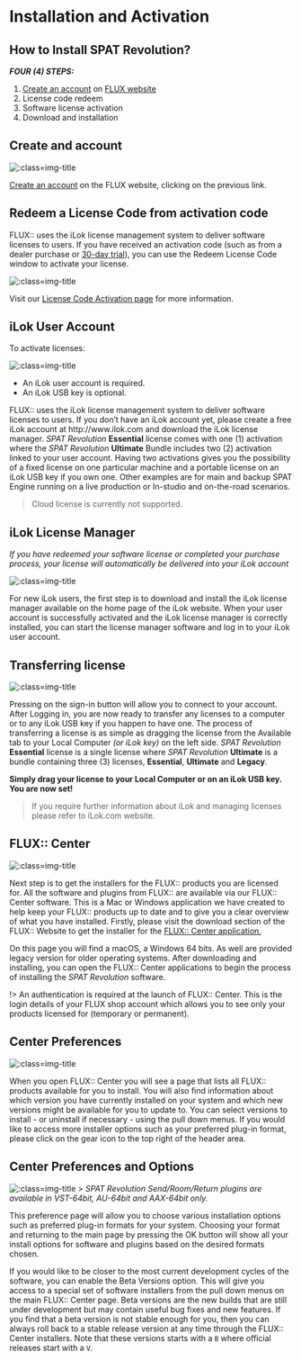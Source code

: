 # Installation and Activation
## How to Install SPAT Revolution?

***FOUR (4) STEPS:***

1. [Create an account](https://shop.flux.audio/en_US/login "") on [FLUX website](flux.audio "")
1. License code redeem
1. Software license activation
1. Download and installation

## Create and account
![](https://media.githubusercontent.com/media/FLUX-SE/doc_images/main/FLUX/Account/Create.png ':class=img-title')


[Create an account](https://shop.flux.audio/en_US/login "") on the FLUX website, clicking on the previous link.


## Redeem a License Code from activation code
FLUX:: uses the iLok license management system to deliver software licenses to users. If you have received an activation code (such as from a dealer purchase or [30-day trial](https://shop.flux.audio/en_US/page/trial-request-information '')), you can use the Redeem License Code window to activate your license.


![](https://media.githubusercontent.com/media/FLUX-SE/doc_images/main/FLUX/Account/RedeemLicense.png ':class=img-title')

Visit our [License Code Activation page](https://shop.flux.audio/en_US/account/licence_code_redeem "") for more information.

## iLok User Account

To activate licenses:

![](https://media.githubusercontent.com/media/FLUX-SE/doc_images/main/FLUX/Generic/IlokLogo.png ':class=img-title')

- An iLok user account is required.
- An iLok USB key is optional.

FLUX:: uses the iLok license management system to deliver software licenses to users. If you don’t have an iLok account yet, please create a free iLok account at http://www.ilok.com and download the iLok license manager. _SPAT Revolution_ **Essential** license comes with one (1) activation where the _SPAT Revolution_ **Ultimate** Bundle includes two (2) activation linked to your user account. Having two activations gives you the possibility of a fixed license on one particular machine and a portable license on an iLok USB key if you own one. Other examples are for main and backup SPAT Engine running on a live production or In-studio and on-the-road scenarios.

> Cloud license is currently not supported.

## iLok License Manager
*If you have redeemed your software license or completed your purchase process, your license will automatically be delivered into your iLok account*

![](https://media.githubusercontent.com/media/FLUX-SE/doc_images/main/FLUX/Generic/IlokManager.jpg ':class=img-title')

For new iLok users, the first step is to download and install the iLok license manager available on the home page of the iLok website. When your user account is successfully activated and the iLok license manager is correctly installed, you can start the license manager software and log in to your iLok user account.

## Transferring license

![](https://media.githubusercontent.com/media/FLUX-SE/doc_images/main/FLUX/Generic/iLokManagerTransfer.jpg ':class=img-title')

Pressing on the sign-in button will allow you to connect to your account. After Logging in, you are now ready to transfer any licenses to a computer or to any iLok USB key if you happen to have one. The process of transferring a license is as simple as dragging the license from the Available tab to your Local Computer *(or iLok key)* on the left side. _SPAT Revolution_ **Essential** license is a single license where _SPAT Revolution_ **Ultimate** is a bundle containing three (3) licenses, **Essential**, **Ultimate** and **Legacy**.

**Simply drag your license to your Local Computer or on an iLok USB key. You are now set!**

> If you require further information about iLok and managing licenses please refer to iLok.com website.

## FLUX:: Center
![](https://media.githubusercontent.com/media/FLUX-SE/doc_images/main/Center/Generic/Page.png ':class=img-title')

Next step is to get the installers for the FLUX:: products you are licensed for. All the software and plugins from FLUX:: are available via our FLUX:: Center software. This is a Mac or Windows application we have created to help keep your FLUX:: products up to date and to give you a clear overview of what you have installed. Firstly, please visit the download section of the FLUX:: Website to get the installer for the [FLUX:: Center application.
](https://flux.audio/download/)

On this page you will find a macOS, a Windows 64 bits. As well are provided legacy version for older operating systems. After downloading and installing, you can open the FLUX:: Center applications to begin the process of installing the _SPAT Revolution_ software.

!> An authentication is required at the launch of FLUX:: Center. This is the login details of your FLUX shop account which allows you to see only your products licensed for (temporary or permanent).

## Center Preferences

![](https://media.githubusercontent.com/media/FLUX-SE/doc_images/main/Center/Generic/TopBar.jpg ':class=img-title')

When you open FLUX:: Center you will see a page that lists all FLUX:: products available for you to install. You will also find information about which version you have currently installed on your system and which new versions might be available for you to update to. You can select versions to install - or uninstall if necessary - using the pull down menus. If you would like to access more installer options such as your preferred plug-in format, please click on the gear icon to the top right of the header area.

## Center Preferences and Options
![](https://media.githubusercontent.com/media/FLUX-SE/doc_images/main/Center/Generic/Preferences.png ':class=img-title')
> *_SPAT Revolution_ Send/Room/Return plugins are available in VST-64bit, AU-64bit and AAX-64bit only.*

This preference page will allow you to choose various installation options such as preferred plug-in formats for your system. Choosing your format and returning to the main page by pressing the OK button will show all your install options for software and plugins based on the desired formats chosen.

If you would like to be closer to the most current development cycles of the software, you can enable the Beta Versions option. This will give you access to a special set of software installers from the pull down menus on the main FLUX:: Center page. Beta versions are the new builds that are still under development but may contain useful bug fixes and new features. If you find that a beta version is not stable enough for you, then you can always roll back to a stable release version at any time through the FLUX:: Center installers. Note that these versions starts with a <code>B</code> where official releases start with a <code>V</code>.
